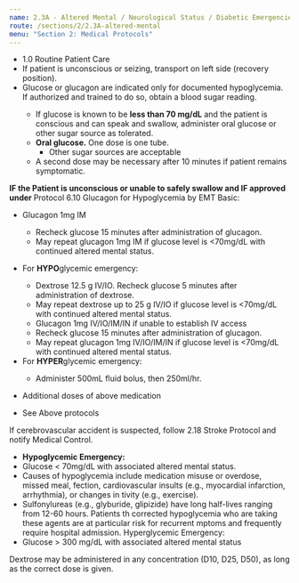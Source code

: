 ```yaml
---
name: 2.3A - Altered Mental / Neurological Status / Diabetic Emergencies / Coma - Adult
route: /sections/2/2.3A-altered-mental
menu: "Section 2: Medical Protocols"
---
```



<EMTLevel level="basic">
  <ul>
    <li>
      <MyLink to="/sections/1/1.0-routine-patient-care">
        1.0 Routine Patient Care
      </MyLink>
    </li>
    <li>
      If patient is unconscious or seizing, transport on left side (recovery position).
    </li>
    <li>
      Glucose or glucagon are indicated only for documented hypoglycemia. If
      authorized and trained to do so, obtain a blood sugar reading.
    </li>
    <ul>
      <li>
        If glucose is known to be <strong>less than 70 mg/dL</strong> and the patient is conscious and
        can speak and swallow, administer oral glucose or other sugar source as
        tolerated.
      </li>
      <li>
        <strong>Oral glucose.</strong> One dose is one tube.
        <ul>
          <li>Other sugar sources are acceptable</li>
        </ul>
      </li>
      <li>
        A second dose may be necessary after 10 minutes if patient remains
        symptomatic.
      </li>
    </ul>
  </ul>
  <strong>
    IF the Patient is unconscious or unable to safely swallow and IF approved
    under
  </strong>
  <MyLink to="@TODO">
    Protocol 6.10 Glucagon for Hypoglycemia by EMT Basic:
  </MyLink>
  <ul>
    <li>Glucagon 1mg IM</li>
    <ul>
      <li>
        Recheck glucose 15 minutes after administration of glucagon.
      </li>
      <li>
        May repeat glucagon 1mg IM if glucose level is &lt;70mg/dL with
        continued altered mental status.
      </li>
    </ul>
  </ul>
</EMTLevel>

<EMTLevel level="advanced">
  <ul>
   <li>
     For <strong>HYPO</strong>glycemic emergency:
   </li>
   <ul>
    <li>
      Dextrose 12.5 g IV/IO. Recheck glucose 5 minutes after administration of
      dextrose.
    </li>
    <li>
      May repeat dextrose up to 25 g IV/IO if glucose level is &lt;70mg/dL with
      continued altered mental status.
    </li>
    <li>
      Glucagon 1mg IV/IO/IM/IN if unable to establish IV access
    </li>
    <li>
      Recheck glucose 15 minutes after administration of glucagon.
    </li>
    <li>
      May repeat glucagon 1mg IV/IO/IM/IN if glucose level is &lt;70mg/dL
      with continued altered mental status.
    </li>
  </ul>
  <li>
    For <strong>HYPER</strong>glycemic emergency:
  </li>
    <ul>
      <li>
        Administer 500mL fluid bolus, then 250ml/hr.
      </li>
    </ul>
  </ul>
</EMTLevel>
<EMTLevel level="advanced" medControl={true}>
  <ul>
    <li>Additional doses of above medication</li>
  </ul>
</EMTLevel>
<EMTLevel level="paramedic">
  <ul>
    <li>See Above protocols</li>
  </ul>
</EMTLevel>

<Caution id="caution-1">
  If cerebrovascular accident is suspected, follow

  <MyLink to="@TODO">
    2.18 Stroke Protocol
  </MyLink>
  and notify Medical Control.
</Caution>

<Note id="note-1">
  <ul>
    <li>
      <strong>
        Hypoglycemic Emergency:
      </strong>
    </li>
    <li>
      Glucose &lt; 70mg/dL with associated altered mental status.
    </li>
    <li>
      Causes of hypoglycemia include medication misuse or overdose, missed meal,
      fection, cardiovascular insults (e.g., myocardial infarction, arrhythmia), or changes in
      tivity (e.g., exercise).
    </li>
    <li>
      Sulfonylureas (e.g., glyburide, glipizide) have long half-lives ranging from 12-60 hours. Patients
      th corrected hypoglycemia who are taking these agents are at particular risk for recurrent
      mptoms and frequently require hospital admission.
      Hyperglycemic Emergency:
    </li>
    <li>
      Glucose &gt; 300 mg/dL with associated altered mental status
    </li>
  </ul>
</Note>
<Note id="note-2">
  Dextrose may be administered in any concentration (D10, D25, D50), as long as the correct dose
is given.
</Note>
